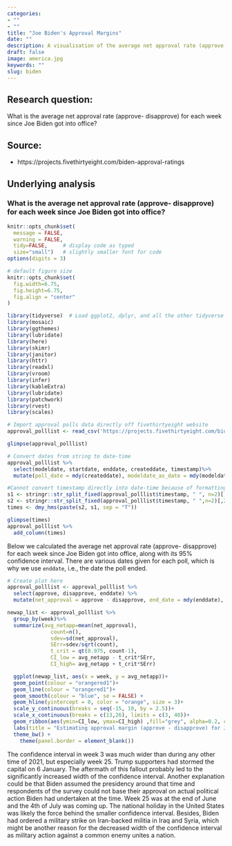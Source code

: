 ```yaml
---
categories:
- ""
- ""
title: "Joe Biden's Approval Margins"
date: ""
description: A visualisation of the average net approval rate (approve- disapprove) for each week since Joe Biden got into office
draft: false
image: america.jpg
keywords: ""
slug: biden
---
```


## Research question: 
What is the average net approval rate (approve- disapprove) for each week since Joe Biden got into office?

## Source:
- https://projects.fivethirtyeight.com/biden-approval-ratings

## Underlying analysis

### What is the average net approval rate (approve- disapprove) for each week since Joe Biden got into office?

```r
knitr::opts_chunk$set(
  message = FALSE, 
  warning = FALSE, 
  tidy=FALSE,     # display code as typed
  size="small")   # slightly smaller font for code
options(digits = 3)

# default figure size
knitr::opts_chunk$set(
  fig.width=6.75, 
  fig.height=6.75,
  fig.align = "center"
)
```

```r
library(tidyverse)  # Load ggplot2, dplyr, and all the other tidyverse packages
library(mosaic)
library(ggthemes)
library(lubridate)
library(here)
library(skimr)
library(janitor)
library(httr)
library(readxl)
library(vroom)
library(infer)
library(kableExtra)
library(lubridate)
library(patchwork)
library(rvest)
library(scales)
```

```r
# Import approval polls data directly off fivethirtyeight website
approval_polllist <- read_csv('https://projects.fivethirtyeight.com/biden-approval-data/approval_polllist.csv') 

glimpse(approval_polllist)

# Convert dates from string to date-time
approval_polllist %>%
  select(modeldate, startdate, enddate, createddate, timestamp)%>%
  mutate(poll_date = mdy(createddate), modeldate_as_date = mdy(modeldate), start = mdy(startdate), end = mdy(enddate))

#Cannot convert timestamp directly into date-time because of formatting, split into two vectors, reverse order, re-concatenate, convert to date-time
s1 <- stringr::str_split_fixed(approval_polllist$timestamp, " ", n=2)[,1]
s2 <- stringr::str_split_fixed(approval_polllist$timestamp, " ",n=2)[,2]
times <- dmy_hms(paste(s2, s1, sep = "T"))

glimpse(times)
approval_polllist %>%
  add_column(times)
```

Below we calculated the average net approval rate (approve- disapprove) for each week since Joe Biden got into office, along with its 95% confidence interval. There are various dates given for each poll, which is why we use `enddate`, i.e., the date the poll ended.

```r
# Create plot here
approval_polllist <- approval_polllist %>%
  select(approve, disapprove, enddate) %>%
  mutate(net_approval = approve - disapprove, end_date = mdy(enddate), week = week(end_date)) 

newap_list <- approval_polllist %>%
  group_by(week)%>%
  summarize(avg_netapp=mean(net_approval),
              count=n(),
              sdev=sd(net_approval),
              SErr=sdev/sqrt(count),
              t_crit = qt(0.975, count-1),
              CI_low = avg_netapp - t_crit*SErr,
              CI_high= avg_netapp + t_crit*SErr)

  ggplot(newap_list, aes(x = week, y = avg_netapp))+
  geom_point(colour = "orangered1")+
  geom_line(colour = "orangered1")+
  geom_smooth(colour = "blue", se = FALSE) +
  geom_hline(yintercept = 0, color = "orange", size = 3)+
  scale_y_continuous(breaks = seq(-15, 10, by = 2.5))+
  scale_x_continuous(breaks = c(13,26), limits = c(3, 40))+
  geom_ribbon(aes(ymin=CI_low, ymax=CI_high) ,fill="grey", alpha=0.2, colour = "orangered1", outline.type = "both")+
  labs(title = "Estimating approval margin (approve - disapprove) for Joe Biden", subtitle = "Weekly average of all polls", x = "Week of the year", y = "Average Approval Margin (Approve - Disapprove)")+
  theme_bw() +
    theme(panel.border = element_blank())
```

The confidence interval in week 3 was much wider than during any other time of 2021, but especially week 25. Trump supporters had stormed the capital on 6 January. The aftermath of this fallout probably led to the significantly increased width of the confidence interval. Another explanation could be that Biden assumed the presidency around that time and respondents of the survey could not base their approval on actual political action Biden had undertaken at the time. Week 25 was at the end of June and the 4th of July was coming up. The national holiday in the United States was likely the force behind the smaller confidence interval. Besides, Biden had ordered a military strike on Iran-backed militia in Iraq and Syria, which might be another reason for the decreased width of the confidence interval as military action against a common enemy unites a nation.
